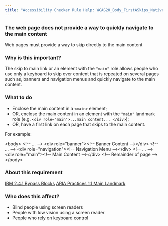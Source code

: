 ```yaml
---
title: "Accessibility Checker Rule Help: WCAG20_Body_FirstASkips_Native_Host_Sematics"
---
```


<div className="toolHelp">
<Row>
<Column colLg={16} colMd={8} colSm={4} className="toolHead">

### The web page does not provide a way to quickly navigate to the main content

<div id="locLevel"></div>

Web pages must provide a way to skip directly to the main content

</Column>
</Row>
<Row>
<Column colLg={11} colMd={5} colSm={4} className="toolMain">

### Why is this important?

The skip to main link or an element with the `"main"` role allows people who use only a keyboard to skip over content that is repeated on several pages such as, banners and navigation menus and quickly navigate to the main content.

<div id="locSnippet"></div>

### What to do

 * Enclose the main content in a `<main>` element;
 * OR, enclose the main content in an element with the `"main"` landmark role (e.g. `<div role="main">...main content... </div>`);
 * OR, have a first link on each page that skips to the main content.

For example:

<CodeSnippet type="multi" light={true}>&lt;body&gt;
	&lt;!-- ... --&gt;
	&lt;div role="banner"&gt;&lt;!-- Banner Content --&gt;&lt;/div&gt;
	&lt;!-- ... --&gt;
	&lt;div role="navigation"&gt;&lt;!-- Navigation Menu --&gt;&lt;/div&gt;
	&lt;!-- ... --&gt;
	&lt;div role="main"&gt;&lt;!-- Main Content --&gt;&lt;/div&gt;
	&lt;!-- Remainder of page --&gt;
&lt;/body&gt;</CodeSnippet>

</Column>
<Column colLg={5} colMd={3} colSm={4} className="toolLeft">

### About this requirement

[IBM 2.4.1 Bypass Blocks](http://www.ibm.com/able/guidelines/ci162/bypass_blocks.html)
[ARIA Practices 1.1 Main Landmark ](https://www.w3.org/TR/wai-aria-practices/examples/landmarks/main.html)

### Who does this affect?

* Blind people using screen readers
* People with low vision using a screen reader
* People who rely on keyboard control

</Column>
</Row>
</div>

